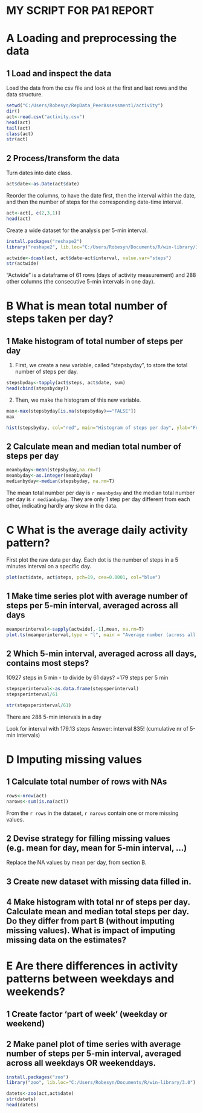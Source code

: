 MY SCRIPT FOR PA1 REPORT
=======================================================

# A Loading and preprocessing the data

## 1 Load and inspect the data

Load the data from the csv file and look at the first and last rows and the data structure.
```r
setwd("C:/Users/Robesyn/RepData_PeerAssessment1/activity")
dir()
act<-read.csv("activity.csv")
head(act)
tail(act)
class(act)
str(act)
```

## 2 Process/transform the data

Turn dates into date class.
```r
act$date<-as.Date(act$date)
```

Reorder the columns, to have the date first, then the interval within the date, and then the number of steps for the corresponding date-time interval.
```r
act<-act[, c(2,3,1)]
head(act)
```

Create a wide dataset for the analysis per 5-min interval.
```r
install.packages("reshape2")
library("reshape2", lib.loc="C:/Users/Robesyn/Documents/R/win-library/3.0")
```

```r
actwide<-dcast(act, act$date~act$interval, value.var="steps")
str(actwide)
```
"Actwide" is a dataframe of 61 rows (days of activity measurement) and 288 other columns (the consecutive 5-min intervals in one day).

# B What is mean total number of steps taken per day?

## 1 Make histogram of total number of steps per day

1. First, we create a new variable, called "stepsbyday", to store the total number of steps per day. 
```r
stepsbyday<-tapply(act$steps, act$date, sum)
head(cbind(stepsbyday))
```

2. Then, we make the histogram of this new variable.  
```r
max<-max(stepsbyday[is.na(stepsbyday)=="FALSE"])
max

hist(stepsbyday, col="red", main="Histogram of steps per day", ylab="Frequency", xlab="Number of steps per day", breaks=20, xlim=c(0,max+3000))
``` 

## 2 Calculate mean and median total number of steps per day

```r
meanbyday<-mean(stepsbyday,na.rm=T)
meanbyday<-as.integer(meanbyday)
medianbyday<-median(stepsbyday, na.rm=T)
```

The mean total number per day is `r meanbyday` and the median total number per day is `r medianbyday`. They are only 1 step per day different from each other, indicating hardly any skew in the data.

# C What is the average daily activity pattern?

First plot the raw data per day.  Each dot is the number of steps in a 5 minutes interval on a specific day. 

```r
plot(act$date, act$steps, pch=19, cex=0.0001, col="blue")
```

## 1 Make time series plot with average number of steps per 5-min interval, averaged across all days

```r
meanperinterval<-sapply(actwide[,-1],mean, na.rm=T)
plot.ts(meanperinterval,type = "l", main = "Average number (across all days) of steps per 5-min interval", ylab = "Number of steps", xlab = "5-min intervals in a day", col = "red")
```


## 2 Which 5-min interval, averaged across all days, contains most steps?


10927 steps in 5 min - to divide by 61 days? =179 steps per 5 min

```r
stepsperinterval<-as.data.frame(stepsperinterval)
stepsperinterval/61
```

```r
str(stepsperinterval/61)
```
There are 288 5-min intervals in a day

Look for interval with 179.13 steps
Answer: interval 835! (cumulative nr of 5-min intervals) 

# D Imputing missing values

## 1 Calculate total number of rows with NAs

```r
rows<-nrow(act)
narows<-sum(is.na(act))
```
From the `r rows` in the dataset, `r narows` contain one or more missing values.

## 2 Devise strategy for filling missing values (e.g. mean for day, mean for 5-min interval, ...)
Replace the NA values by mean per day, from section B.

## 3 Create new dataset with missing data filled in.

## 4 Make histogram with total nr of steps per day. Calculate mean and median total steps per day. Do they differ from part B (without imputing missing values). What is impact of imputing missing data on the estimates?


# E Are there differences in activity patterns between weekdays and weekends?

## 1 Create factor 'part of week' (weekday or weekend)

## 2 Make panel plot of time series with average number of steps per 5-min interval, averaged across all weekdays OR weekenddays.


```r
install.packages("zoo")
library("zoo", lib.loc="C:/Users/Robesyn/Documents/R/win-library/3.0")

datets<-zoo(act,act$date)
str(datets)
head(datets)
```
